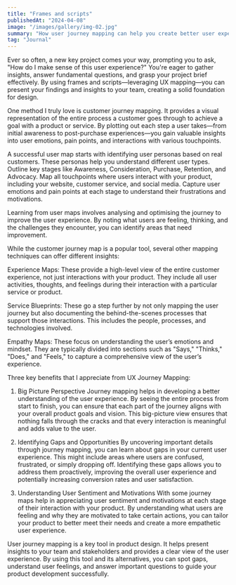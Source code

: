 ```yaml
---
title: "Frames and scripts"
publishedAt: "2024-04-08"
image: "/images/gallery/img-02.jpg"
summary: "How user journey mapping can help you create better user experiences."
tag: "Journal"
---
```


Ever so often, a new key project comes your way, prompting you to ask, "How do I make sense of this user experience?" You're eager to gather insights, answer fundamental questions, and grasp your project brief effectively. By using frames and scripts—leveraging UX mapping—you can present your findings and insights to your team, creating a solid foundation for design.

One method I truly love is customer journey mapping. It provides a visual representation of the entire process a customer goes through to achieve a goal with a product or service. By plotting out each step a user takes—from initial awareness to post-purchase experiences—you gain valuable insights into user emotions, pain points, and interactions with various touchpoints.

A successful user map starts with identifying user personas based on real customers. These personas help you understand different user types. Outline key stages like Awareness, Consideration, Purchase, Retention, and Advocacy. Map all touchpoints where users interact with your product, including your website, customer service, and social media. Capture user emotions and pain points at each stage to understand their frustrations and motivations.

Learning from user maps involves analysing and optimising the journey to improve the user experience. By noting what users are feeling, thinking, and the challenges they encounter, you can identify areas that need improvement.

While the customer journey map is a popular tool, several other mapping techniques can offer different insights:

Experience Maps: These provide a high-level view of the entire customer experience, not just interactions with your product. They include all user activities, thoughts, and feelings during their interaction with a particular service or product.

Service Blueprints: These go a step further by not only mapping the user journey but also documenting the behind-the-scenes processes that support those interactions. This includes the people, processes, and technologies involved.

Empathy Maps: These focus on understanding the user’s emotions and mindset. They are typically divided into sections such as "Says," "Thinks," "Does," and "Feels," to capture a comprehensive view of the user’s experience.

Three key benefits that I appreciate from UX Journey Mapping:

1. Big Picture Perspective
Journey mapping helps in developing a better understanding of the user experience. By seeing the entire process from start to finish, you can ensure that each part of the journey aligns with your overall product goals and vision. This big-picture view ensures that nothing falls through the cracks and that every interaction is meaningful and adds value to the user.

2. Identifying Gaps and Opportunities
By uncovering important details through journey mapping, you can learn about gaps in your current user experience. This might include areas where users are confused, frustrated, or simply dropping off. Identifying these gaps allows you to address them proactively, improving the overall user experience and potentially increasing conversion rates and user satisfaction.

3. Understanding User Sentiment and Motivations
With some journey maps help in appreciating user sentiment and motivations at each stage of their interaction with your product. By understanding what users are feeling and why they are motivated to take certain actions, you can tailor your product to better meet their needs and create a more empathetic user experience.

User journey mapping is a key tool in product design. It helps present insights to your team and stakeholders and provides a clear view of the user experience. By using this tool and its alternatives, you can spot gaps, understand user feelings, and answer important questions to guide your product development successfully.